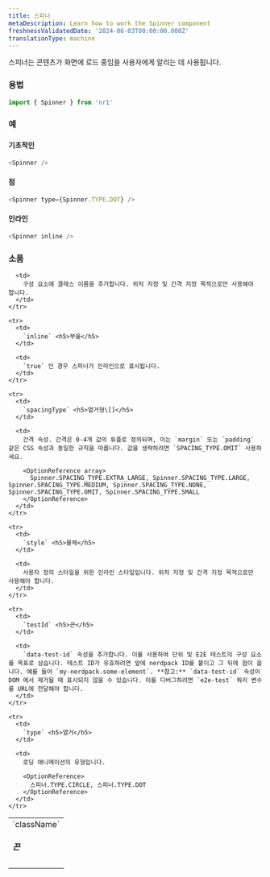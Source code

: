 ```yaml
---
title: 스피너
metaDescription: Learn how to work the Spinner component
freshnessValidatedDate: '2024-06-03T00:00:00.000Z'
translationType: machine
---
```


스피너는 콘텐츠가 화면에 로드 중임을 사용자에게 알리는 데 사용됩니다.

### 용법

```js
import { Spinner } from 'nr1'
```

### 예

#### 기초적인

```js
<Spinner />
```

#### 점

```js
<Spinner type={Spinner.TYPE.DOT} />
```

#### 인라인

```js
<Spinner inline />
```

### 소품

<table>
  <tbody>
    <tr>
      <td>
        `className` <h5>끈</h5>
      </td>

      <td>
        구성 요소에 클래스 이름을 추가합니다. 위치 지정 및 간격 지정 목적으로만 사용해야 합니다.
      </td>
    </tr>

    <tr>
      <td>
        `inline` <h5>부울</h5>
      </td>

      <td>
        `true` 인 경우 스피너가 인라인으로 표시됩니다.
      </td>
    </tr>

    <tr>
      <td>
        `spacingType` <h5>열거형\[]</h5>
      </td>

      <td>
        간격 속성. 간격은 0-4개 값의 튜플로 정의되며, 이는 `margin` 또는 `padding` 같은 CSS 속성과 동일한 규칙을 따릅니다. 값을 생략하려면 `SPACING_TYPE.OMIT` 사용하세요.

        <OptionReference array>
          Spinner.SPACING_TYPE.EXTRA_LARGE, Spinner.SPACING_TYPE.LARGE, Spinner.SPACING_TYPE.MEDIUM, Spinner.SPACING_TYPE.NONE, Spinner.SPACING_TYPE.OMIT, Spinner.SPACING_TYPE.SMALL
        </OptionReference>
      </td>
    </tr>

    <tr>
      <td>
        `style` <h5>물체</h5>
      </td>

      <td>
        사용자 정의 스타일을 위한 인라인 스타일입니다. 위치 지정 및 간격 지정 목적으로만 사용해야 합니다.
      </td>
    </tr>

    <tr>
      <td>
        `testId` <h5>끈</h5>
      </td>

      <td>
        `data-test-id` 속성을 추가합니다. 이를 사용하여 단위 및 E2E 테스트의 구성 요소를 목표로 삼습니다. 테스트 ID가 유효하려면 앞에 nerdpack ID를 붙이고 그 뒤에 점이 옵니다. 예를 들어 `my-nerdpack.some-element`. **참고:** `data-test-id` 속성이 DOM 에서 제거될 때 표시되지 않을 수 있습니다. 이를 디버그하려면 `e2e-test` 쿼리 변수를 URL에 전달해야 합니다.
      </td>
    </tr>

    <tr>
      <td>
        `type` <h5>열거</h5>
      </td>

      <td>
        로딩 애니메이션의 유형입니다.

        <OptionReference>
          스피너.TYPE.CIRCLE, 스피너.TYPE.DOT
        </OptionReference>
      </td>
    </tr>
  </tbody>
</table>